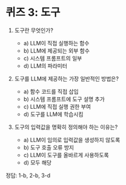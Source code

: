 # 퀴즈 3: 도구

1. 도구란 무엇인가?
    - a) LLM이 직접 실행하는 함수
    - b) LLM에 제공되는 외부 함수
    - c) 시스템 프롬프트의 일부
    - d) LLM의 파라미터

2. 도구를 LLM에 제공하는 가장 일반적인 방법은?
    - a) 함수 코드를 직접 삽입
    - b) 시스템 프롬프트에 도구 설명 추가
    - c) LLM에 직접 실행 권한 부여
    - d) 도구를 LLM에 학습시킴

3. 도구의 입력값을 명확히 정의해야 하는 이유는?
    - a) LLM이 임의로 입력값을 생성하지 않도록
    - b) 도구 호출 오류 방지
    - c) LLM이 도구를 올바르게 사용하도록
    - d) 모두 해당

정답:
1-b, 2-b, 3-d 